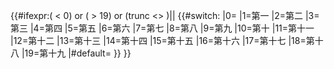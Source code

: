 <includeonly><!-- 
 -->{{#ifexpr:({{{1}}} < 0) or ({{{1}}} > 19) or (trunc {{{1}}} <> {{{1}}})|{{error|{{tlx|Ordinal to word/0 to 19}}: value "{{{1}}}" is not a natural number in the range 0 to 19}}|<!--
-->{{#switch: {{{1}}}<!--
   -->|0={{{zeroth|zeroth}}}<!--
   -->|1=第一<!--
   -->|2=第二<!--
   -->|3=第三<!--
   -->|4=第四<!--
   -->|5=第五<!--
   -->|6=第六<!--
   -->|7=第七<!--
   -->|8=第八<!--
   -->|9=第九<!--
   -->|10=第十<!--
   -->|11=第十一<!--
   -->|12=第十二<!--
   -->|13=第十三<!--
   -->|14=第十四<!--
   -->|15=第十五<!--
   -->|16=第十六<!--
   -->|17=第十七<!--
   -->|18=第十八<!--
   -->|19=第十九<!--
   -->|#default={{error|{{tlx|Ordinal to word/0 to 19}}: value "{{{1}}}" is not a natural number in the range 0 to 19}}<!--
-->}}<!-- end switch
-->}}<!-- end if
--></includeonly><noinclude>
{{documentation}}
<!-- PLEASE ADD CATEGORIES AND INTERWIKI LINKS TO THE DOC PAGE -->
</noinclude>
